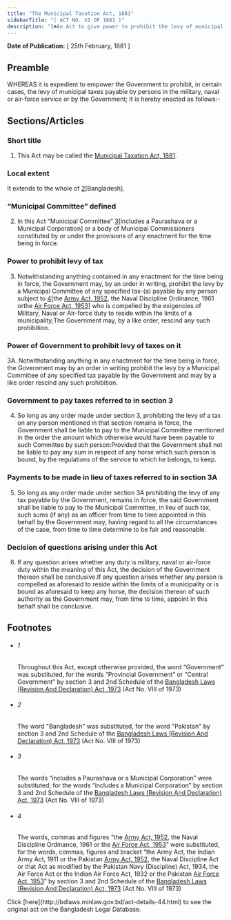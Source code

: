 ```yaml
---
title: "The Municipal Taxation Act, 1881"
sidebarTitle: "( ACT NO. XI OF 1881 )"
description: "1♣An Act to give power to prohibit the levy of municipal taxes in certain cases."
---
```


**Date of Publication:** [ 25th February, 1881 ]

## Preamble

WHEREAS it is expedient to empower the Government to prohibit, in certain cases, the levy of municipal taxes payable by persons in the military, naval or air-force service or by the Government; It is hereby enacted as follows:-

## Sections/Articles

### Short title

1. This Act may be called the [Municipal Taxation Act, 1881](/act-44.html "Municipal Taxation Act, 1881").

### Local extent

It extends to the whole of [2](1)[Bangladesh].

### “Municipal Committee” defined

2. In this Act “Municipal Committee” [3](1)[includes a Paurashava or a Municipal Corporation] or a body of Municipal Commissioners constituted by or under the provisions of any enactment for the time being in force.

### Power to prohibit levy of tax

3. Notwithstanding anything contained in any enactment for the time being in force, the Government may, by an order in writing, prohibit the levy by a Municipal Committee of any specified tax-(a) payable by any person subject to [4](1)[the [Army Act, 1952](/act-248.html "Army Act, 1952"), the Naval Discipline Ordinance, 1961 orthe [Air Force Act, 1953](/act-256.html "Air Force Act, 1953")] who is compelled by the exigencies of Military, Naval or Air-force duty to reside within the limits of a municipality;The Government may, by a like order, rescind any such prohibition.

### Power of Government to prohibit levy of taxes on it

3A. Notwithstanding anything in any enactment for the time being in force, the Government may by an order in writing prohibit the levy by a Municipal Committee of any specified tax payable by the Government and may by a like order rescind any such prohibition.

### Government to pay taxes referred to in section 3

4. So long as any order made under section 3, prohibiting the levy of a tax on any person mentioned in that section remains in force, the Government shall be liable to pay to the Municipal Committee mentioned in the order the amount which otherwise would have been payable to such Committee by such person:Provided that the Government shall not be liable to pay any sum in respect of any horse which such person is bound, by the regulations of the service to which he belongs, to keep.

### Payments to be made in lieu of taxes referred to in section 3A

5. So long as any order made under section 3A prohibiting the levy of any tax payable by the Government, remains in force, the said Government shall be liable to pay to the Municipal Committee, in lieu of such tax, such sums (if any) as an officer from time to time appointed in this behalf by the Government may, having regard to all the circumstances of the case, from time to time determine to be fair and reasonable.

### Decision of questions arising under this Act

6. If any question arises whether any duty is military, naval or air-force duty within the meaning of this Act, the decision of the Government thereon shall be conclusive.If any question arises whether any person is compelled as aforesaid to reside within the limits of a municipality or is bound as aforesaid to keep any horse, the decision thereon of such authority as the Government may, from time to time, appoint in this behalf shall be conclusive.

## Footnotes

- ###### 1

  Throughout this Act, except otherwise provided, the word “Government” was substituted, for the words “Provincial Government” or “Central Government” by section 3 and 2nd Schedule of the [Bangladesh Laws (Revision And Declaration) Act, 1973](/act-430.html "Bangladesh Laws (Revision And Declaration) Act, 1973") (Act No. VIII of 1973)

- ###### 2

  The word "Bangladesh" was substituted, for the word "Pakistan" by section 3 and 2nd Schedule of the [Bangladesh Laws (Revision And Declaration) Act, 1973](/act-430.html "Bangladesh Laws (Revision And Declaration) Act, 1973") (Act No. VIII of 1973)

- ###### 3

  The words “includes a Paurashava or a Municipal Corporation” were substituted, for the words “includes a Municipal Corporation” by section 3 and 2nd Schedule of the [Bangladesh Laws (Revision And Declaration) Act, 1973](/act-430.html "Bangladesh Laws (Revision And Declaration) Act, 1973") (Act No. VIII of 1973)

- ###### 4

  The words, commas and figures “the [Army Act, 1952](/act-248.html "Army Act, 1952"), the Naval Discipline Ordinance, 1961 or the [Air Force Act, 1953](/act-256.html "Air Force Act, 1953")” were substituted, for the words, commas, figures and bracket “the Army Act, the Indian Army Act, 1911 or the Pakistan [Army Act, 1952](/act-248.html "Army Act, 1952"), the Naval Discipline Act or that Act as modified by the Pakistan Navy (Discipline) Act, 1934, the Air Force Act or the Indian Air Force Act, 1932 or the Pakistan [Air Force Act, 1953](/act-256.html "Air Force Act, 1953")” by section 3 and 2nd Schedule of the [Bangladesh Laws (Revision And Declaration) Act, 1973](/act-430.html "Bangladesh Laws (Revision And Declaration) Act, 1973") (Act No. VIII of 1973)

<Note>
  Click [here](http://bdlaws.minlaw.gov.bd/act-details-44.html) to see the original act on the Bangladesh Legal Database.
</Note>

